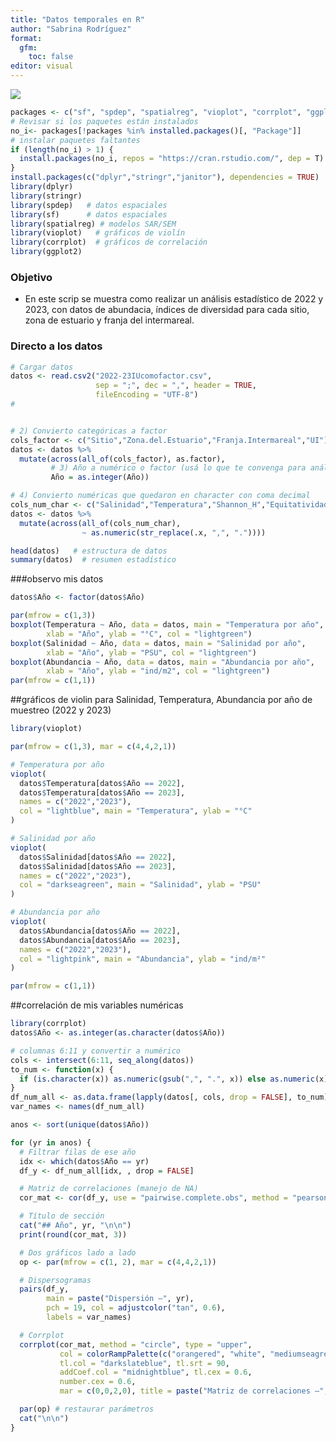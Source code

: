 ```yaml
---
title: "Datos temporales en R"
author: "Sabrina Rodríguez"
format: 
  gfm:
    toc: false
editor: visual
---
```


![](logoOceanhackweek.png)

```r
packages <- c("sf", "spdep", "spatialreg", "vioplot", "corrplot", "ggplot2")
# Revisar si los paquetes están instalados
no_i<- packages[!packages %in% installed.packages()[, "Package"]]
# instalar paquetes faltantes
if (length(no_i) > 1) {
  install.packages(no_i, repos = "https://cran.rstudio.com/", dep = T)
}
install.packages(c("dplyr","stringr","janitor"), dependencies = TRUE)
library(dplyr)
library(stringr)
library(spdep)   # datos espaciales
library(sf)      # datos espaciales
library(spatialreg) # modelos SAR/SEM
library(vioplot)   # gráficos de violín
library(corrplot)  # gráficos de correlación 
library(ggplot2)
```

### Objetivo

-   En este scrip se muestra como realizar un análisis estadístico de 2022 y 2023, con datos de abundacia, índices de diversidad para cada sitio, zona de estuario y franja del intermareal.

### Directo a los datos

```r
# Cargar datos
datos <- read.csv2("2022-23IUcomofactor.csv",
                   sep = ";", dec = ",", header = TRUE,
                   fileEncoding = "UTF-8") 
#


# 2) Convierto categóricas a factor
cols_factor <- c("Sitio","Zona.del.Estuario","Franja.Intermareal","UI")
datos <- datos %>%
  mutate(across(all_of(cols_factor), as.factor),
         # 3) Año a numérico o factor (usá lo que te convenga para análisis)
         Año = as.integer(Año))

# 4) Convierto numéricas que quedaron en character con coma decimal
cols_num_char <- c("Salinidad","Temperatura","Shannon_H","Equitatividad")
datos <- datos %>%
  mutate(across(all_of(cols_num_char),
                ~ as.numeric(str_replace(.x, ",", "."))))

head(datos)   # estructura de datos
summary(datos)  # resumen estadístico

```

###observo mis datos

```r
datos$Año <- factor(datos$Año)

par(mfrow = c(1,3))
boxplot(Temperatura ~ Año, data = datos, main = "Temperatura por año",
        xlab = "Año", ylab = "°C", col = "lightgreen")
boxplot(Salinidad ~ Año, data = datos, main = "Salinidad por año",
        xlab = "Año", ylab = "PSU", col = "lightgreen")
boxplot(Abundancia ~ Año, data = datos, main = "Abundancia por año",
        xlab = "Año", ylab = "ind/m2", col = "lightgreen")
par(mfrow = c(1,1))
```

##gráficos de violin para Salinidad, Temperatura, Abundancia por año de muestreo (2022 y 2023)

```r
library(vioplot)

par(mfrow = c(1,3), mar = c(4,4,2,1))

# Temperatura por año
vioplot(
  datos$Temperatura[datos$Año == 2022],
  datos$Temperatura[datos$Año == 2023],
  names = c("2022","2023"),
  col = "lightblue", main = "Temperatura", ylab = "°C"
)

# Salinidad por año
vioplot(
  datos$Salinidad[datos$Año == 2022],
  datos$Salinidad[datos$Año == 2023],
  names = c("2022","2023"),
  col = "darkseagreen", main = "Salinidad", ylab = "PSU"
)

# Abundancia por año
vioplot(
  datos$Abundancia[datos$Año == 2022],
  datos$Abundancia[datos$Año == 2023],
  names = c("2022","2023"),
  col = "lightpink", main = "Abundancia", ylab = "ind/m²"
)

par(mfrow = c(1,1))

```

##correlación de mis variables numéricas

```r
library(corrplot)
datos$Año <- as.integer(as.character(datos$Año))

# columnas 6:11 y convertir a numérico
cols <- intersect(6:11, seq_along(datos))
to_num <- function(x) {
  if (is.character(x)) as.numeric(gsub(",", ".", x)) else as.numeric(x)
}
df_num_all <- as.data.frame(lapply(datos[, cols, drop = FALSE], to_num))
var_names <- names(df_num_all)


```

```r

anos <- sort(unique(datos$Año))

for (yr in anos) {
  # Filtrar filas de ese año
  idx <- which(datos$Año == yr)
  df_y <- df_num_all[idx, , drop = FALSE]

  # Matriz de correlaciones (manejo de NA)
  cor_mat <- cor(df_y, use = "pairwise.complete.obs", method = "pearson")

  # Título de sección
  cat("## Año", yr, "\n\n")
  print(round(cor_mat, 3))

  # Dos gráficos lado a lado
  op <- par(mfrow = c(1, 2), mar = c(4,4,2,1))

  # Dispersogramas
  pairs(df_y,
        main = paste("Dispersión –", yr),
        pch = 19, col = adjustcolor("tan", 0.6),
        labels = var_names)

  # Corrplot
  corrplot(cor_mat, method = "circle", type = "upper",
           col = colorRampPalette(c("orangered", "white", "mediumseagreen"))(200),
           tl.col = "darkslateblue", tl.srt = 90,
           addCoef.col = "midnightblue", tl.cex = 0.6,
           number.cex = 0.6,
           mar = c(0,0,2,0), title = paste("Matriz de correlaciones –", yr))

  par(op) # restaurar parámetros
  cat("\n\n")
}

```
